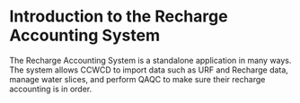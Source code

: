 
<Meta title="Recharge Accounting/Introduction" />

# Introduction to the Recharge Accounting System

The Recharge Accounting System is a standalone application in many ways. The system allows CCWCD to import data such as URF and Recharge data, manage water slices, and perform QAQC to make sure their recharge accounting is in order.
